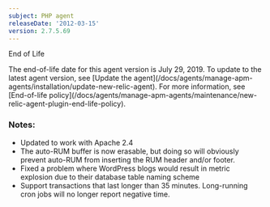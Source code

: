 ```yaml
---
subject: PHP agent
releaseDate: '2012-03-15'
version: 2.7.5.69
---
```


End of Life

<Callout variant="important">
  The end-of-life date for this agent version is July 29, 2019. To update to the latest agent version, see [Update the agent](/docs/agents/manage-apm-agents/installation/update-new-relic-agent). For more information, see [End-of-life policy](/docs/agents/manage-apm-agents/maintenance/new-relic-agent-plugin-end-life-policy).
</Callout>

### Notes:

* Updated to work with Apache 2.4
* The auto-RUM buffer is now erasable, but doing so will obviously prevent auto-RUM from inserting the RUM header and/or footer.
* Fixed a problem where WordPress blogs would result in metric explosion due to their database table naming scheme
* Support transactions that last longer than 35 minutes. Long-running cron jobs will no longer report negative time.
